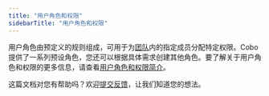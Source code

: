 ```yaml
---
title: "用户角色和权限"
sidebarTitle: "用户角色和权限"
---
```


用户角色由预定义的规则组成，可用于为[团队](/cn/portal/organization/introduction)内的指定成员分配特定权限。Cobo 提供了一系列预设角色，您还可以根据具体需求创建其他角色。要了解关于用户角色和权限的更多信息，请查看[用户角色和权限简介](/cn/portal/organization/roles-and-permissions)。

<Tip>这篇文档对您有帮助吗？欢迎[提交反馈](https://forms.zohopublic.com/cobo/form/DocumentFeedbackForm/formperma/QvLOhxJv1_JMsJ-1dleZ8Itb_7rzN-LtgvsDdxosoVI)，让我们知道您的想法。</Tip>